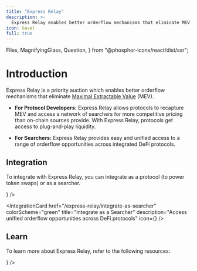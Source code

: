 ```yaml
---
title: "Express Relay"
description: >-
  Express Relay enables better orderflow mechanisms that eliminate MEV. Protocol developers can recapture MEV while searchers get unified access to opportunities.
icon: Gavel
full: true
---
```


  Files,
  MagnifyingGlass,
  Question,
} from "@phosphor-icons/react/dist/ssr";

# Introduction

Express Relay is a priority auction which enables better orderflow mechanisms that eliminate [Maximal Extractable Value](https://www.ledger.com/academy/glossary/maximal-extractable-value-mev) (MEV).

- **For Protocol Developers:** Express Relay allows protocols to recapture MEV and access a network of searchers for more competitive pricing than on-chain sources provide.
  With Express Relay, protocols get access to plug-and-play liquidity.

- **For Searchers:** Express Relay provides easy and unified access to a range of orderflow opportunities across integrated DeFi protocols.

## Integration

To integrate with Express Relay, you can integrate as a protocol (to power token swaps) or as a searcher.

<div className="grid grid-cols-1 md:grid-cols-2 gap-6 mt-8">
  <IntegrationCard
    href="/express-relay/integrate-as-protocol"
    colorScheme="blue"
    title="Integrate as a Protocol"
    description="Power token swaps and recapture MEV with Express Relay integration"
    icon={<Files size={16} />}
  />

  <IntegrationCard
    href="/express-relay/integrate-as-searcher"
    colorScheme="green"
    title="Integrate as a Searcher"
    description="Access unified orderflow opportunities across DeFi protocols"
    icon={<MagnifyingGlass size={16} />}
  />
</div>

## Learn

To learn more about Express Relay, refer to the following resources:

<div className="mt-8">
  <IntegrationCard
    href="/express-relay/how-express-relay-works"
    colorScheme="purple"
    title="How Express Relay Works"
    description="Understand the mechanics behind Express Relay's priority auction system"
    icon={<Question size={16} />}
  />
</div>
